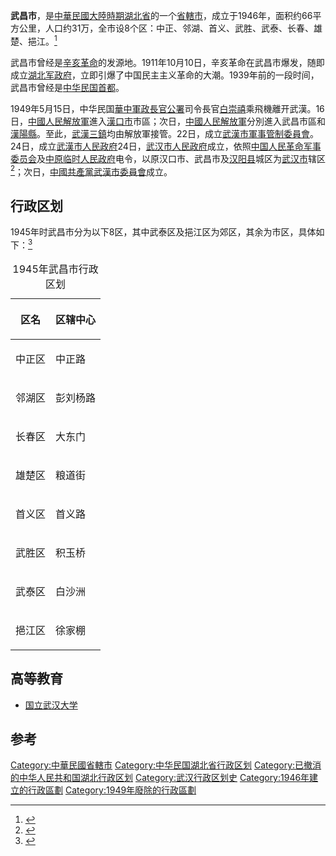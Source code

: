 {{expand|time=2010-12-21T14:02:37+00:00}}
{{Infobox Former Subdivision
|conventional_long_name = 武昌市
|common_name = 武昌市
|subdivision = [[市_(中華民國)|市]]
|nation = {{ROC-1928}}
|year_start = 1926年
|event_start = 
|date_start = 
|year_end = 1949年
|event_end = 
|date_end = 
|p1 = 武昌县 (中华民国)|武昌縣
|flag_p1 = Flag of the Republic of China 1912-1928.svg
|s1 = 武汉市 (中华人民共和国直辖市)
|flag_s1 = Flag of the People's Republic of China.svg
|image_flag = 
|image_coat = 
|image_map = 
|image_map_caption = 
|capital = 
|common_languages       = 
|stat_year1             = 
|stat_area1             = 
|stat_pop1              = 
|today ={{PRC}}[[湖北省|湖北省]][[武汉市|武汉市]][[武昌區|武昌區]]
}}
'''武昌市'''，是[[中華民國大陸時期|中華民國大陸時期]][[湖北省_(中華民國)|湖北省]]的一个[[市_(中華民國)|省轄市]]，成立于1946年，面积约66平方公里，人口约31万，全市设8个区：中正、邻湖、首义、武胜、武泰、长春、雄楚、挹江。<ref name="人口分布及密度">{{cite web | url=http://www.whfz.gov.cn:8080/pub/dqwx/dylsz/zlz/ml/rk/rkfbymd/content.htm | title=人口分布及密度 | accessdate=2011-12-05 | archive-date=2015-03-16 | archive-url=https://web.archive.org/web/20150316175338/http://www.whfz.gov.cn:8080/pub/dqwx/dylsz/zlz/ml/rk/rkfbymd/content.htm | dead-url=no }}</ref>

武昌市曾经是[[辛亥革命|辛亥革命]]的发源地。1911年10月10日，辛亥革命在武昌市爆发，随即成立[[湖北军政府|湖北军政府]]，立即引爆了中国民主主义革命的大潮。1939年前的一段时间，武昌市曾经是[[中华民国首都|中华民国首都]]。

1949年5月15日，中华民国[[華中軍政長官公署|華中軍政長官公署]]司令長官[[白崇禧|白崇禧]]乘飛機離开武漢。16日，[[中國人民解放軍|中國人民解放軍]]進入[[漢口市_(中華民國)|漢口市]]市區；次日，[[中國人民解放軍|中國人民解放軍]]分別進入武昌市區和[[漢陽縣|漢陽縣]]。至此，[[武漢三鎮|武漢三鎮]]均由解放軍接管。22日，成立[[中国人民解放军武汉市军事管制委员会|武漢市軍事管制委員會]]。24日，成立[[武漢市人民政府|武漢市人民政府]]24日，[[武汉市人民政府|武汉市人民政府]]成立，依照[[中国人民革命军事委员会|中国人民革命军事委员会]]及[[中原临时人民政府|中原临时人民政府]]电令，以原汉口市、武昌市及[[汉阳县|汉阳县]]城区为[[武汉直辖市|武汉市]]辖区<ref>{{cite journal en
|quotes = 
|last = 
|first = 
|author = 武汉市人民政府
|coauthors = 
|date = 2009
|year = 
|month = 
|title = 《武汉市人民政府成立布告》
|journal = 武汉文史资料
|volume = 
|issue = 2009年第4期
|pages = 140
|publisher = 武汉市政协文史和学习委员会
|location = 湖北省武汉市
|issn = 1004-1737
|pmid = 
|doi = 
|bibcode = 
|oclc = 
|id = 
|url = https://www.ixueshu.com/document/03c2bc029b464f03.html
|language = Zh-hans
|format = 
|accessdate = 
|laysummary = 
|laysource = 
|laydate = 
|quote = 武汉市人民政府成立布告 政字第壹号 案奉 中国人民革命军事委员会及中原临时人民政府电令：划前汉口市、武昌市及汉阳城区等所辖地区成立武汉市人民政府，任命吴德峰为市长……
|archive-date = 2020-02-19
|archive-url = https://web.archive.org/web/20200219102005/https://www.ixueshu.com/document/03c2bc029b464f03.html
|dead-url = no
}}</ref>；次日，[[中國共產黨武漢市委員會|中國共產黨武漢市委員會]]成立。

==行政区划==
1945年时武昌市分为以下8区，其中武泰区及挹江区为郊区，其余为市区，具体如下：<ref>{{Cite web |url=http://szfzg.wuhan.gov.cn/book/dfz/bookread/id/186/category_id/31077.html |title=1945年武昌市行政区划 |access-date=2021-06-18 |archive-date=2021-06-24 |archive-url=https://web.archive.org/web/20210624200227/http://szfzg.wuhan.gov.cn/book/dfz/bookread/id/186/category_id/31077.html |dead-url=no }}</ref>
{| class="wikitable"
|+ 1945年武昌市行政区划
|-
! 区名 !! 区辖中心
|-
| 中正区 || 中正路
|-
| 邻湖区 || 彭刘杨路
|-
| 长春区 || 大东门
|-
| 雄楚区 || 粮道街
|-
| 首义区 || 首义路
|-
| 武胜区 || 积玉桥
|-
| 武泰区 || 白沙洲
|-
| 挹江区 || 徐家棚
|}

==高等教育==
*[[国立武汉大学|国立武汉大学]]
==参考==
{{Reflist|2}}

{{中華民國湖北省行政區劃}}
{{DEFAULTSORT:W}}
[[Category:中華民國省轄市|Category:中華民國省轄市]]
[[Category:中华民国湖北省行政区划|Category:中华民国湖北省行政区划]]
[[Category:已撤消的中华人民共和国湖北行政区划|Category:已撤消的中华人民共和国湖北行政区划]]
[[Category:武汉行政区划史|Category:武汉行政区划史]]
[[Category:1946年建立的行政區劃|Category:1946年建立的行政區劃]]
[[Category:1949年廢除的行政區劃|Category:1949年廢除的行政區劃]]